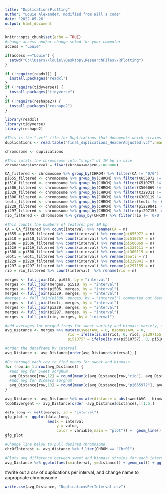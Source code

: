---
title: "DuplicationsPlotting"
author: "Louie Alexander, modified from Will's code"
date: '2022-05-26'
output: html_document
---

```{r setup, include=FALSE}
knitr::opts_chunk$set(echo = TRUE)
#change access and/or change setwd for your computer
access = "Louie"

if(access =="Louie") {
  setwd("C:\\Users\\louie\\Desktop\\ResearchFiles\\RPlotting")
}

```

```{r}

if (!require(readxl)) {
  install.packages("readxl")
}
if (!require(tidyverse)) {
  install.packages("tidyverse")
}
if (!require(reshape2)) {
  install.packages("reshape2")
}

library(readxl)
library(tidyverse)
library(reshape2)

```

```{r}
#This is the ".vcf" file for Duplications that documents which strains a given duplication occurs in
duplications <- read.table("final_duplications_HeaderAdjusted.vcf",header=TRUE,sep = '\t')
```

```{r}
chromosome <- duplications 

#This splits the chromosome into "steps" of 1M bp in size
chromosome$interval = floor(chromosome$POS/1000000)
```

```{r}
CA_filtered <- chromosome %>% group_by(CHROM) %>% filter(CA != '0/0')
pi655_filtered <- chromosome %>% group_by(CHROM) %>% filter(X655972 != '0/0')
pi510_filtered <- chromosome %>% group_by(CHROM) %>% filter(X510757 != '0/0')
pi506_filtered <- chromosome %>% group_by(CHROM) %>% filter(X506069 != '0/0')
pi329_filtered <- chromosome %>% group_by(CHROM) %>% filter(X329311 != '0/0')    
pi300_filtered <- chromosome %>% group_by(CHROM) %>% filter(X300119 != '0/0')     
leoti_filtered <- chromosome %>% group_by(CHROM) %>% filter(leoti != '0/0')        
pi229_filtered <- chromosome %>% group_by(CHROM) %>% filter(pi229841 != '0/0')
pi297_filtered <- chromosome %>% group_by(CHROM) %>% filter(pi297155 != '0/0')    
rio_filtered <- chromosome %>% group_by(CHROM) %>% filter(rio != '0/0')   
```

```{r}
#This counts the numbers of features per 1M bp
CA = CA_filtered %>% count(interval) %>% rename(CA = n)
pi655 = pi655_filtered %>% count(interval) %>% rename(pi655972 = n)
pi510 = pi510_filtered %>% count(interval) %>% rename(pi510757 = n)
pi506 = pi506_filtered %>% count(interval) %>% rename(pi506069 = n)
pi329 = pi329_filtered %>% count(interval) %>% rename(pi329311 = n)
pi300 = pi300_filtered %>% count(interval) %>% rename(pi300119 = n)
leoti = leoti_filtered %>% count(interval) %>% rename(leoti = n)
pi229 = pi229_filtered %>% count(interval) %>% rename(pi229841 = n)
pi297 = pi297_filtered %>% count(interval) %>% rename(pi297155 = n)
rio = rio_filtered %>% count(interval)  %>% rename(rio = n)
```

```{r}
merges <- full_join(CA, pi655, by = "interval")
merges <- full_join(merges, pi510, by = "interval")
merges <- full_join(pi506, merges, by = "interval")
merges <- full_join(pi329, merges, by = "interval")
#merges <- full_join(pi300, merges, by = "interval") commented out because the grassl line (300119) is neither a sweet nor biomass variety
merges <- full_join(leoti, merges, by = "interval")
merges <- full_join(pi229, merges, by = "interval")
merges <- full_join(pi297, merges, by = "interval")
merges <- full_join(rio, merges, by = "interval")

```

```{r}
#add averages for merged freqs for sweet variety and biomass variety, then make sure that strains with 0 features at a given column have 0 instead of NA:
avg_Distance <- merges %>% mutate(sweetAVG = 0, biomassAVG = 0, 
                            rio = ifelse(is.na(rio), 0, rio), pi297155 = ifelse(is.na(pi297155), 0, pi297155), pi229841 = ifelse(is.na(pi229841), 0, pi229841), leoti = ifelse(is.na(leoti), 0, leoti), pi329311 = ifelse(is.na(pi329311), 0, pi329311), pi506069 = ifelse(is.na(pi506069), 0, pi506069), 
                            pi510757 = ifelse(is.na(pi510757), 0, pi510757), pi655972 = ifelse(is.na(pi655972), 0, pi655972), CA = ifelse(is.na(CA), 0, CA)) 

#order the dataframe by interval
avg_Distance <- avg_Distance[order(avg_Distance$interval),]

#Go through each row to find means for sweet and biomass
for (row in 1:nrow(avg_Distance)) {
  #add avg for Sweet sorghum
  avg_Distance[row,12] = round(mean(c(avg_Distance[row,"rio"], avg_Distance[row,"CA"], avg_Distance[row,"leoti"])), 2)
  #add avg for Biomass sorghum
  avg_Distance[row,13] = round(mean(c(avg_Distance[row,"pi655972"], avg_Distance[row,"pi510757"], avg_Distance[row,"pi506069"], avg_Distance[row,"pi329311"], avg_Distance[row,"pi229841"], avg_Distance[row,"pi297155"])), 2) 
} 

avg_Distance <- avg_Distance %>% mutate(distance = abs(sweetAVG - biomassAVG))
top5Divergent <- avg_Distance[order(-avg_Distance$distance),][1:5,]
```


```{r}
data_long <- melt(merges, id = "interval")
gfg_plot <- ggplot(data_long,            
                   aes(x = interval,
                       y = value,
                       color = variable,main = "plot")) +  geom_line() + ggtitle("Chromosome 01 Frequency of Duplications") + xlab("Interval (1M bp)") + ylab("Number of Features")
gfg_plot

```

```{r}
#Change line below to pull desired chromosome
chrOfInterest <- avg_distance %>% filter(CHROM == "Chr01")

#Plots avg difference between sweet and biomass strains for each interval of given chromosome
avg_Distance %>% ggplot(aes(x=interval, y=distance)) + geom_col() + ggtitle("Chromosome __ Average Difference in Number of Duplications") + xlab("Interval (1M bp)") + ylab("Average Difference (count)")

```

#write out a csv of duplications per interval, and change name to appropriate chromosome
```{r}
write.csv(avg_Distance, "DuplicationsPerInterval.csv")
```

